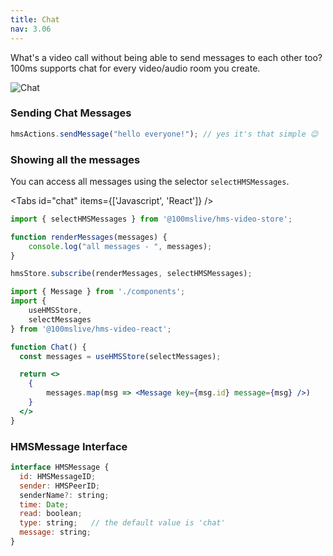 ```yaml
---
title: Chat
nav: 3.06
---
```


What's a video call without being able to send messages to each other too? 100ms supports chat for every video/audio room you create.

![Chat](/guides/chat.png)

### Sending Chat Messages

```js
hmsActions.sendMessage("hello everyone!"); // yes it's that simple 😉
```

### Showing all the messages

You can access all messages using the selector `selectHMSMessages`. 

<Tabs id="chat" items={['Javascript', 'React']} />

<Tab id='chat-0'>

```js
import { selectHMSMessages } from '@100mslive/hms-video-store';

function renderMessages(messages) {
    console.log("all messages - ", messages);
}

hmsStore.subscribe(renderMessages, selectHMSMessages);
```

</Tab>

<Tab id='chat-1'>

```jsx
import { Message } from './components';
import { 
    useHMSStore, 
    selectMessages 
} from '@100mslive/hms-video-react';

function Chat() {
  const messages = useHMSStore(selectMessages);

  return <>
    {
        messages.map(msg => <Message key={msg.id} message={msg} />)
    }
  </>
}
```

</Tab>

### HMSMessage Interface

```js
interface HMSMessage {
  id: HMSMessageID;
  sender: HMSPeerID;
  senderName?: string;
  time: Date;
  read: boolean;
  type: string;   // the default value is 'chat'
  message: string;
}
```
